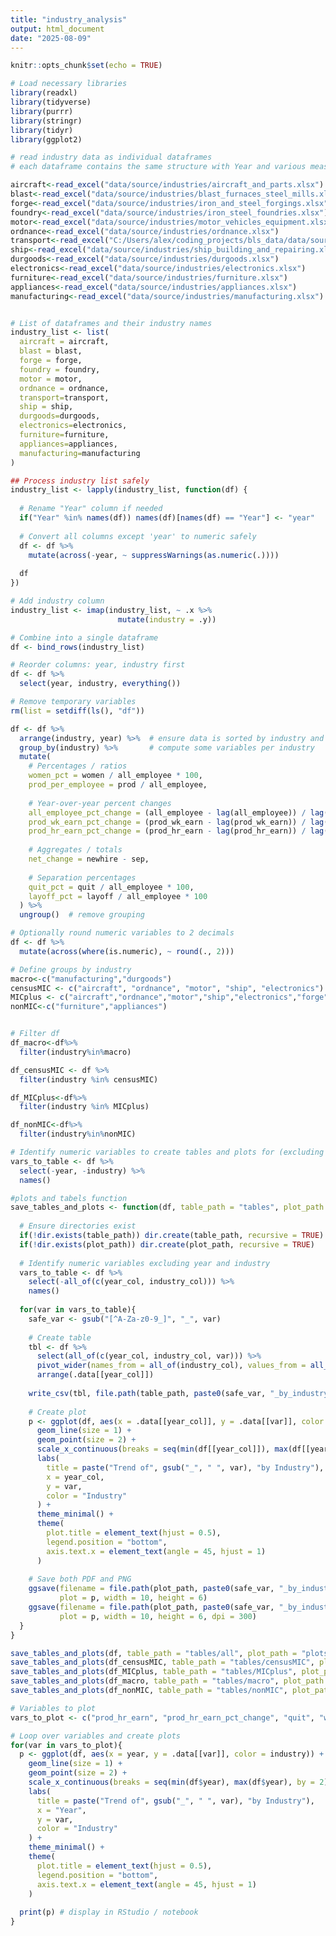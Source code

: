 ```yaml
---
title: "industry_analysis"
output: html_document
date: "2025-08-09"
---
```


```r
knitr::opts_chunk$set(echo = TRUE)
```

```r

# Load necessary libraries
library(readxl)
library(tidyverse)
library(purrr)
library(stringr)
library(tidyr)
library(ggplot2)
```

```r
# read industry data as individual dataframes
# each dataframe contains the same structure with Year and various measures

aircraft<-read_excel("data/source/industries/aircraft_and_parts.xlsx")
blast<-read_excel("data/source/industries/blast_furnaces_steel_mills.xlsx")
forge<-read_excel("data/source/industries/iron_and_steel_forgings.xlsx")
foundry<-read_excel("data/source/industries/iron_steel_foundries.xlsx")
motor<-read_excel("data/source/industries/motor_vehicles_equipment.xlsx")
ordnance<-read_excel("data/source/industries/ordnance.xlsx")
transport<-read_excel("C:/Users/alex/coding_projects/bls_data/data/source/industries/other_transport.xlsx")
ship<-read_excel("data/source/industries/ship_building_and_repairing.xlsx")
durgoods<-read_excel("data/source/industries/durgoods.xlsx")
electronics<-read_excel("data/source/industries/electronics.xlsx")
furniture<-read_excel("data/source/industries/furniture.xlsx")
appliances<-read_excel("data/source/industries/appliances.xlsx")
manufacturing<-read_excel("data/source/industries/manufacturing.xlsx")


# List of dataframes and their industry names
industry_list <- list(
  aircraft = aircraft,
  blast = blast,
  forge = forge,
  foundry = foundry,
  motor = motor,
  ordnance = ordnance,
  transport=transport,
  ship = ship,
  durgoods=durgoods,
  electronics=electronics,
  furniture=furniture,
  appliances=appliances,
  manufacturing=manufacturing
)
```


```r
## Process industry list safely
industry_list <- lapply(industry_list, function(df) {
  
  # Rename "Year" column if needed
  if("Year" %in% names(df)) names(df)[names(df) == "Year"] <- "year"
  
  # Convert all columns except 'year' to numeric safely
  df <- df %>%
    mutate(across(-year, ~ suppressWarnings(as.numeric(.))))
  
  df
})

# Add industry column
industry_list <- imap(industry_list, ~ .x %>%
                        mutate(industry = .y))

# Combine into a single dataframe
df <- bind_rows(industry_list)

# Reorder columns: year, industry first
df <- df %>%
  select(year, industry, everything())

# Remove temporary variables
rm(list = setdiff(ls(), "df"))
```

```r
df <- df %>%
  arrange(industry, year) %>%  # ensure data is sorted by industry and year
  group_by(industry) %>%       # compute some variables per industry
  mutate(
    # Percentages / ratios
    women_pct = women / all_employee * 100,
    prod_per_employee = prod / all_employee,
    
    # Year-over-year percent changes
    all_employee_pct_change = (all_employee - lag(all_employee)) / lag(all_employee) * 100,
    prod_wk_earn_pct_change = (prod_wk_earn - lag(prod_wk_earn)) / lag(prod_wk_earn) * 100,
    prod_hr_earn_pct_change = (prod_hr_earn - lag(prod_hr_earn)) / lag(prod_hr_earn) * 100,
    
    # Aggregates / totals
    net_change = newhire - sep,
    
    # Separation percentages
    quit_pct = quit / all_employee * 100,
    layoff_pct = layoff / all_employee * 100
  ) %>%
  ungroup()  # remove grouping

# Optionally round numeric variables to 2 decimals
df <- df %>%
  mutate(across(where(is.numeric), ~ round(., 2)))
```

```r
# Define groups by industry
macro<-c("manufacturing","durgoods")
censusMIC <- c("aircraft", "ordnance", "motor", "ship", "electronics")
MICplus <- c("aircraft","ordnance","motor","ship","electronics","forge","foundry")
nonMIC<-c("furniture","appliances")


# Filter df
df_macro<-df%>%
  filter(industry%in%macro)

df_censusMIC <- df %>%
  filter(industry %in% censusMIC)

df_MICplus<-df%>%
  filter(industry %in% MICplus)

df_nonMIC<-df%>%
  filter(industry%in%nonMIC)
```




```r

# Identify numeric variables to create tables and plots for (excluding year and industry)
vars_to_table <- df %>%
  select(-year, -industry) %>%
  names()

#plots and tabels function
save_tables_and_plots <- function(df, table_path = "tables", plot_path = "plots", year_col = "year", industry_col = "industry") {
  
  # Ensure directories exist
  if(!dir.exists(table_path)) dir.create(table_path, recursive = TRUE)
  if(!dir.exists(plot_path)) dir.create(plot_path, recursive = TRUE)
  
  # Identify numeric variables excluding year and industry
  vars_to_table <- df %>%
    select(-all_of(c(year_col, industry_col))) %>%
    names()
  
  for(var in vars_to_table){
    safe_var <- gsub("[^A-Za-z0-9_]", "_", var)
    
    # Create table
    tbl <- df %>%
      select(all_of(c(year_col, industry_col, var))) %>%
      pivot_wider(names_from = all_of(industry_col), values_from = all_of(var)) %>%
      arrange(.data[[year_col]])
    
    write_csv(tbl, file.path(table_path, paste0(safe_var, "_by_industry.csv")))
    
    # Create plot
    p <- ggplot(df, aes(x = .data[[year_col]], y = .data[[var]], color = .data[[industry_col]])) +
      geom_line(size = 1) +
      geom_point(size = 2) +
      scale_x_continuous(breaks = seq(min(df[[year_col]]), max(df[[year_col]]), by = 2)) +
      labs(
        title = paste("Trend of", gsub("_", " ", var), "by Industry"),
        x = year_col,
        y = var,
        color = "Industry"
      ) +
      theme_minimal() +
      theme(
        plot.title = element_text(hjust = 0.5),
        legend.position = "bottom",
        axis.text.x = element_text(angle = 45, hjust = 1)
      )
    
    # Save both PDF and PNG
    ggsave(filename = file.path(plot_path, paste0(safe_var, "_by_industry.pdf")),
           plot = p, width = 10, height = 6)
    ggsave(filename = file.path(plot_path, paste0(safe_var, "_by_industry.png")),
           plot = p, width = 10, height = 6, dpi = 300)
  }
}
```

```r
save_tables_and_plots(df, table_path = "tables/all", plot_path = "plots/all")
save_tables_and_plots(df_censusMIC, table_path = "tables/censusMIC", plot_path = "plots/censusMIC")
save_tables_and_plots(df_MICplus, table_path = "tables/MICplus", plot_path = "plots/MICplus")
save_tables_and_plots(df_macro, table_path = "tables/macro", plot_path = "plots/macro")
save_tables_and_plots(df_nonMIC, table_path = "tables/nonMIC", plot_path = "plots/nonMIC")
```


```r
# Variables to plot
vars_to_plot <- c("prod_hr_earn", "prod_hr_earn_pct_change", "quit", "women_pct", "prod_per_employee")

# Loop over variables and create plots
for(var in vars_to_plot){
  p <- ggplot(df, aes(x = year, y = .data[[var]], color = industry)) +
    geom_line(size = 1) +
    geom_point(size = 2) +
    scale_x_continuous(breaks = seq(min(df$year), max(df$year), by = 2)) +
    labs(
      title = paste("Trend of", gsub("_", " ", var), "by Industry"),
      x = "Year",
      y = var,
      color = "Industry"
    ) +
    theme_minimal() +
    theme(
      plot.title = element_text(hjust = 0.5),
      legend.position = "bottom",
      axis.text.x = element_text(angle = 45, hjust = 1)
    )
  
  print(p) # display in RStudio / notebook
}
```


